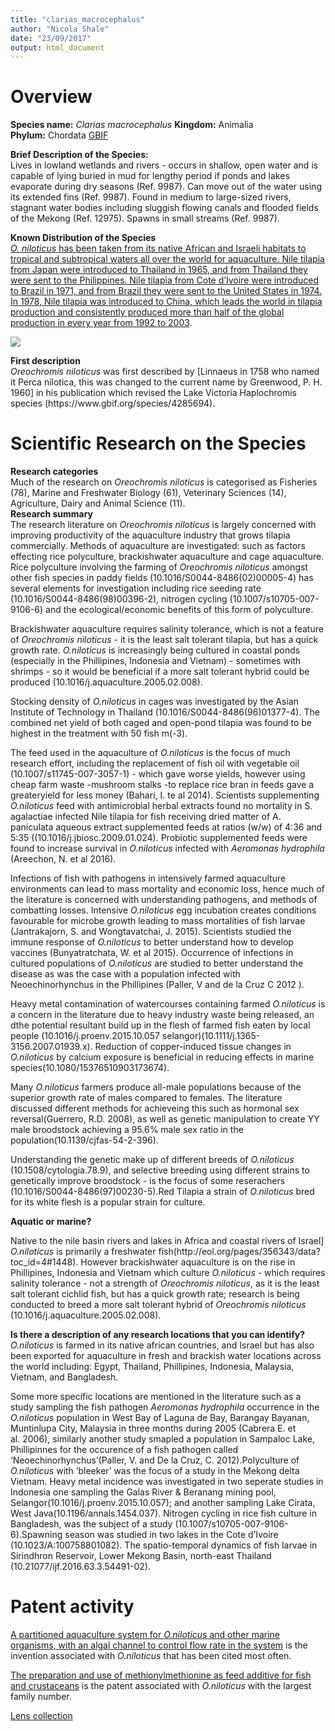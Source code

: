 ```yaml
---
title: "clarias_macrocephalus"
author: "Nicola Shale"
date: "23/09/2017"
output: html_document
---
```


# Overview

**Species name:** *Clarias macrocephalus*
**Kingdom:** Animalia   
**Phylum:** Chordata [GBIF](https://www.gbif.org/species/4285694)
  
**Brief Description of the Species:**  
Lives in lowland wetlands and rivers - occurs in shallow, open water and is capable of lying buried in mud for lengthy period if ponds and lakes evaporate during dry seasons (Ref. 9987). Can move out of the water using its extended fins (Ref. 9987). Found in medium to large-sized rivers, stagnant water bodies including sluggish flowing canals and flooded fields of the Mekong (Ref. 12975). Spawns in small streams (Ref. 9987).
  
**Known Distribution of the Species**  
[*O. niloticus* has been taken from its native African and Israeli habitats to tropical and subtropical waters all over the world for aquaculture. Nile tilapia from Japan were introduced to Thailand in 1965, and from Thailand they were sent to the Philippines. Nile tilapia from Cote d'Ivoire were introduced to Brazil in 1971, and from Brazil they were sent to the United States in 1974. In 1978, Nile tilapia was introduced to China, which leads the world in tilapia production and consistently produced more than half of the global production in every year from 1992 to 2003](http://www.fao.org/fishery/culturedspecies/Oreochromis_niloticus/en). 

![](/Users/NicolaShale/Documents/GitHub/asean_marine/Nicky's summaries/images/Oreochromis-niloticus-Nairobi.jpg)


**First description**  
*Oreochromis niloticus* was first described by [Linnaeus in 1758 who named it Perca nilotica, this was changed to the current name by Greenwood, P. H. 1960] in his publication which revised the Lake Victoria Haplochromis species (https://www.gbif.org/species/4285694). 

# Scientific Research on the Species 

**Research categories**  
Much of the research on *Oreochromis niloticus* is categorised as Fisheries (78), Marine and Freshwater Biology (61), Veterinary Sciences (14),  Agriculture, Dairy and Animal Science (11).   
**Research summary**  
The research literature on *Oreochromis niloticus* is largely concerned with improving productivity of the aquaculture industry that grows tilapia commercially. Methods of aquaculture are investigated: such as factors effecting rice polyculture, brackishwater aquaculture and cage aquaculture. Rice polyculture involving the farming of *Oreochromis niloticus* amongst other fish species in paddy fields (10.1016/S0044-8486(02)00005-4) has several elements for investigation including rice seeding rate (10.1016/S0044-8486(98)00396-2), nitrogen cycling (10.1007/s10705-007-9106-6) and the ecological/economic benefits of this form of polyculture.

Brackishwater aquaculture requires salinity tolerance, which is not a feature of *Oreochromis niloticus* - it is the least salt tolerant tilapia, but has a quick growth rate. *O.niloticus* is increasingly being cultured in coastal ponds (especially in the Phillipines, Indonesia and Vietnam) - sometimes with shrimps - so it would be beneficial if a more salt tolerant hybrid could be produced (10.1016/j.aquaculture.2005.02.008).

Stocking density of *O.niloticus* in cages was investigated by the Asian Institute of Technology in Thailand (10.1016/S0044-8486(96)01377-4). The combined net yield of both caged and open-pond tilapia was found to be highest in the treatment with 50 fish m(-3).

The feed used in the aquaculture of *O.niloticus* is the focus of much research effort, including the replacement of fish oil with vegetable oil (10.1007/s11745-007-3057-1) - which gave worse yields, however using cheap farm waste -mushroom stalks -to replace rice bran in feeds gave a greateryield for less money (Bahari, I. te al 2014). Scientists supplementing *O.niloticus* feed with antimicrobial herbal extracts found no mortality in S. agalactiae infected Nile tilapia for fish receiving dried matter of A. paniculata aqueous extract supplemented feeds at ratios (w/w) of 4:36 and 5:35 ((10.1016/j.jbiosc.2009.01.024). Probiotic supplemented feeds were found to increase survival in *O.niloticus* infected with *Aeromonas hydrophila* (Areechon, N. et al 2016).

Infections of fish with pathogens in intensively farmed aquaculture environments can lead to mass mortality and economic loss, hence much of the literature is concerned with understanding pathogens, and methods of combatting losses. Intensive *O.niloticus*  egg incubation creates conditions favourable for microbe growth leading to mass mortalities of fish larvae (Jantrakajorn, S. and Wongtavatchai, J. 2015). Scientists studied the immune response of *O.niloticus* to better understand how to develop vaccines (Bunyatratchata, W. et al 2015). Occurrence of infections in cultured populations of *O.niloticus* are studied to better understand the disease as was the case with a population infected with Neoechinorhynchus in the Phillipines (Paller, V and de la Cruz C 2012 ).

Heavy metal contamination of watercourses containing farmed *O.niloticus* is a concern in the literature due to heavy industry waste being released, an dthe potential resultant build up in the flesh of farmed fish eaten by local people (10.1016/j.proenv.2015.10.057 selangor)(10.1111/j.1365-3156.2007.01939.x). Reduction of copper-induced tissue changes in *O.niloticus* by calcium exposure is beneficial in reducing effects in marine species(10.1080/15376510903173674).

Many *O.niloticus* farmers produce all-male populations because of the superior growth rate of males compared to females. The literature discussed different methods for achieveing this such as hormonal sex reversal(Guerrero, R.D. 2008), as well as genetic manipulation to create YY male broodstock achieving a 95.6% male sex ratio in the population(10.1139/cjfas-54-2-396).

Understanding the genetic make up of different breeds of *O.niloticus* (10.1508/cytologia.78.9), and selective breeding using different strains to genetically improve broodstock - is the focus of some reserachers (10.1016/S0044-8486(97)00230-5).Red Tilapia a strain of *O.niloticus* bred for its white flesh is a popular strain for culture.

**Aquatic or marine?**  

Native to the nile basin rivers and lakes in Africa and coastal rivers of Israel] *O.niloticus* is primarily a freshwater fish(http://eol.org/pages/356343/data?toc_id=4#1448). However brackishwater aquaculture is on the rise in Phillipines, Indonesia and Vietnam which culture *O.niloticus* - which requires salinity tolerance - not a strength of *Oreochromis niloticus*, as it is the least salt tolerant cichlid fish, but has a quick growth rate; research is being conducted to breed a more salt tolerant hybrid of *Oreochromis niloticus* (10.1016/j.aquaculture.2005.02.008).

**Is there a description of any research locations that you can identify?**  
*O.niloticus* is farmed in its native african countries, and Israel but has also been exported for aquaculture in fresh and brackish water locations across the world including: Egypt, Thailand, Phillipines, Indonesia, Malaysia, Vietnam, and Bangladesh.

Some more specific locations are mentioned in the literature such as a study sampling the fish pathogen *Aeromonas hydrophila* occurrence in the *O.niloticus* population in West Bay of Laguna de Bay, Barangay Bayanan, Muntinlupa City, Malaysia in three months during 2005 (Cabrera E. et al. 2006), similarly another study smapled a population in Sampaloc Lake, Phillipinnes for the occurence of a fish pathogen called 'Neoechinorhynchus'(Paller, V. and De la Cruz, C. 2012).Polyculture of *O.niloticus* with 'bleeker' was the focus of a study in the Mekong delta Vietnam. Heavy metal incidence was investigated in two seperate studies in Indonesia one sampling the Galas River & Beranang mining pool, Selangor(10.1016/j.proenv.2015.10.057); and another sampling Lake Cirata, West Java(10.1196/annals.1454.037). Nitrogen cycling in rice fish culture in Bangladesh, was the subject of a study (10.1007/s10705-007-9106-6).Spawning season was studied in two lakes in the Cote d'Ivoire (10.1023/A:100758801082). The spatio-temporal dynamics of fish larvae in Sirindhron Reservoir, Lower Mekong Basin, north-east Thailand (10.21077/ijf.2016.63.3.54491-02).

# Patent activity
  [A partitioned aquaculture system for *O.niloticus*  and other marine organisms, with an algal channel to control flow rate in the system](https://www.lens.org/lens/patent/US_6192833_B1) is the invention associated with *O.niloticus* that has been cited most often.
  
[The preparation and use of methionylmethionine as feed additive for fish and crustaceans](https://www.lens.org/lens/patent/US_2015_0223495_A1) is the patent associated with *O.niloticus* with the largest family number.

[Lens collection](https://www.lens.org/lens/collection/24913)

